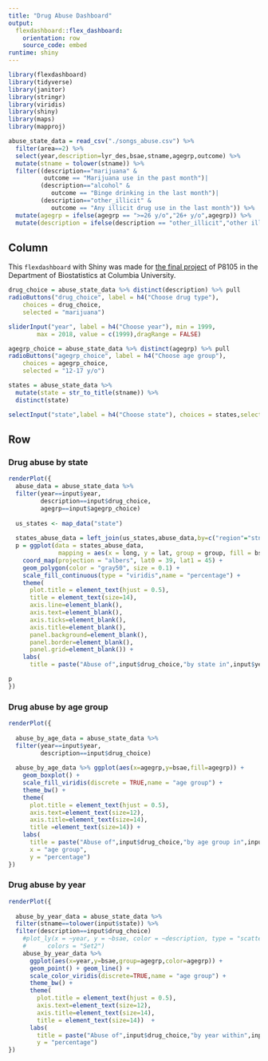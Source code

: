 ```yaml
---
title: "Drug Abuse Dashboard"
output: 
  flexdashboard::flex_dashboard:
    orientation: row
    source_code: embed
runtime: shiny
---
```


```r
library(flexdashboard)
library(tidyverse)
library(janitor)
library(stringr)
library(viridis)
library(shiny)
library(maps)
library(mapproj)
```

```r
abuse_state_data = read_csv("./songs_abuse.csv") %>%
  filter(area==2) %>%
  select(year,description=lyr_des,bsae,stname,agegrp,outcome) %>%
  mutate(stname = tolower(stname)) %>%
  filter((description=="marijuana" & 
          outcome == "Marijuana use in the past month")|
         (description=="alcohol" & 
            outcome == "Binge drinking in the last month")|
         (description=="other_illicit" & 
            outcome == "Any illicit drug use in the last month")) %>%
  mutate(agegrp = ifelse(agegrp == ">=26 y/o","26+ y/o",agegrp)) %>%
  mutate(description = ifelse(description == "other_illicit","other illicit drugs",description)) 

```

Column {.sidebar}
-----------------------------------------------------------------------
This `flexdashboard` with Shiny was made for [the final project](https://github.com/emily417417/emily417417.final.github.io) of P8105 in the Department of Biostatistics at Columbia University.

```r

drug_choice = abuse_state_data %>% distinct(description) %>% pull
radioButtons("drug_choice", label = h4("Choose drug type"),
    choices = drug_choice, 
    selected = "marijuana")

sliderInput("year", label = h4("Choose year"), min = 1999, 
        max = 2018, value = c(1999),dragRange = FALSE)

agegrp_choice = abuse_state_data %>% distinct(agegrp) %>% pull
radioButtons("agegrp_choice", label = h4("Choose age group"),
    choices = agegrp_choice, 
    selected = "12-17 y/o")

states = abuse_state_data %>% 
  mutate(state = str_to_title(stname)) %>%
  distinct(state)

selectInput("state",label = h4("Choose state"), choices = states,selected = "Alabama")

```

Row {.tabset .tabset-fade } 
-----------------------------------------------------------------------

### Drug abuse by state

```r

renderPlot({
  abuse_data = abuse_state_data %>%
  filter(year==input$year,
         description==input$drug_choice,
         agegrp==input$agegrp_choice)
  
  us_states <- map_data("state")
  
  states_abuse_data = left_join(us_states,abuse_data,by=c("region"="stname"))
  p = ggplot(data = states_abuse_data,
              mapping = aes(x = long, y = lat, group = group, fill = bsae)) +
    coord_map(projection = "albers", lat0 = 39, lat1 = 45) +
    geom_polygon(color = "gray50", size = 0.1) +
    scale_fill_continuous(type = "viridis",name = "percentage") +
    theme(
      plot.title = element_text(hjust = 0.5),
      title = element_text(size=14),
      axis.line=element_blank(),
      axis.text=element_blank(),
      axis.ticks=element_blank(),
      axis.title=element_blank(),
      panel.background=element_blank(),
      panel.border=element_blank(),
      panel.grid=element_blank()) + 
    labs(
      title = paste("Abuse of",input$drug_choice,"by state in",input$year))

p
})


```


### Drug abuse by age group

```r

renderPlot({ 
  
  abuse_by_age_data = abuse_state_data %>%
  filter(year==input$year,
         description==input$drug_choice) 
  
  abuse_by_age_data %>% ggplot(aes(x=agegrp,y=bsae,fill=agegrp)) + 
    geom_boxplot() + 
    scale_fill_viridis(discrete = TRUE,name = "age group") +
    theme_bw() +
    theme(
      plot.title = element_text(hjust = 0.5),
      axis.text=element_text(size=12),
      axis.title=element_text(size=14),
      title =element_text(size=14)) + 
    labs(
      title = paste("Abuse of",input$drug_choice,"by age group in",input$year),
      x = "age group",
      y = "percentage")
})
```

### Drug abuse by year

```r
renderPlot({ 
  
  abuse_by_year_data = abuse_state_data %>%
  filter(stname==tolower(input$state)) %>%
  filter(description==input$drug_choice)
    #plot_ly(x = ~year, y = ~bsae, color = ~description, type = "scatter", mode = "lines",
    #      colors = "Set2") 
    abuse_by_year_data %>% 
      ggplot(aes(x=year,y=bsae,group=agegrp,color=agegrp)) + 
      geom_point() + geom_line() + 
      scale_color_viridis(discrete=TRUE,name = "age group") + 
      theme_bw() +
      theme(
        plot.title = element_text(hjust = 0.5),
        axis.text=element_text(size=12),
        axis.title=element_text(size=14),
        title = element_text(size=14))  + 
      labs(
        title = paste("Abuse of",input$drug_choice,"by year within",input$state),
        y = "percentage")
})

```
